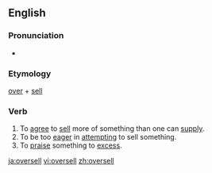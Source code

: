 ==English==

===Pronunciation===
* {{IPA|/'ovəɻsɛl/}}
*: {{rhymes|ɛl}}

===Etymology===
[[over]] + [[sell]]

===Verb===
{{en-verb|oversells|overselling|oversold}} {{transitive}}

# To [[agree]] to [[sell]] more of something than one can [[supply]].
# To be too [[eager]] in [[attempting]] to sell something.
# To [[praise]] something to [[excess]].

[[ja:oversell]]
[[vi:oversell]]
[[zh:oversell]]